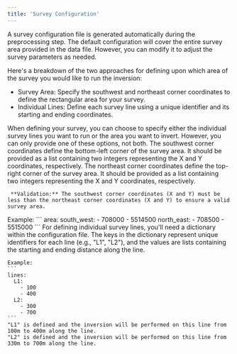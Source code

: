 ```yaml
---
title: 'Survey Configuration'
---
```


<Tip> A survey configuration file is generated automatically during the preprocessing step. The default configuration will cover the entire survey area provided in the data file. However, you can modify it to adjust the survey parameters as needed.</Tip>

Here's a breakdown of the two approaches for defining upon which area of the survey you would like to run the inversion:

- Survey Area: Specify the southwest and northeast corner coordinates to define the rectangular area for your survey.
- Individual Lines: Define each survey line using a unique identifier and its starting and ending coordinates.

<Warning>
When defining your survey, you can choose to specify either the individual survey lines you want to run or the area you want to invert. However, you can only provide one of these options, not both.
</Warning>

<Tabs>
  <Tab title="Survey Area">
    
  <AccordionGroup>
   <Accordion title="Southwest Corner (south_west)">
     The southwest corner coordinates define the bottom-left corner of the survey area. It should be provided as a list containing two integers representing the X and Y coordinates, respectively.
   </Accordion>
   <Accordion  title="Northeast Corner (north_east)">
     The northeast corner coordinates define the top-right corner of the survey area. It should be provided as a list containing two integers representing the X and Y coordinates, respectively.

     **Validation:** The southwest corner coordinates (X and Y) must be less than the northeast corner coordinates (X and Y) to ensure a valid survey area.
   </Accordion>

 </AccordionGroup>
    Example: 
    ```
    area: 
      south_west: 
        - 708000
        - 5514500
      north_east:
        - 708500
        - 5515000
    ```

  </Tab>
  <Tab title="Individual Lines">
    For defining individual survey lines, you'll need a dictionary within the configuration file. The keys in the dictionary represent unique identifiers for each line (e.g., "L1", "L2"), and the values are lists containing the starting and ending distance along the line.

    Example: 
    ```
    lines:
      L1: 
        - 100
        - 400
      L2:
        - 300
        - 700
    ```
    "L1" is defined and the inversion will be performed on this line from 100m to 400m along the line.
    "L2" is defined and the inversion will be performed on this line from 330m to 700m along the line.
  </Tab>
</Tabs>
